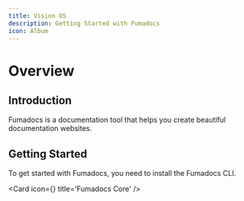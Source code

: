 ```yaml
---
title: Vision OS
description: Getting Started with Fumadocs
icon: Album
---
```



# Overview

## Introduction

Fumadocs is a documentation tool that helps you create beautiful documentation websites.

## Getting Started

To get started with Fumadocs, you need to install the Fumadocs CLI.

<Cards>

<Card icon={<CpuIcon className="text-purple-300" />} title='Fumadocs Core' />

</Cards>
